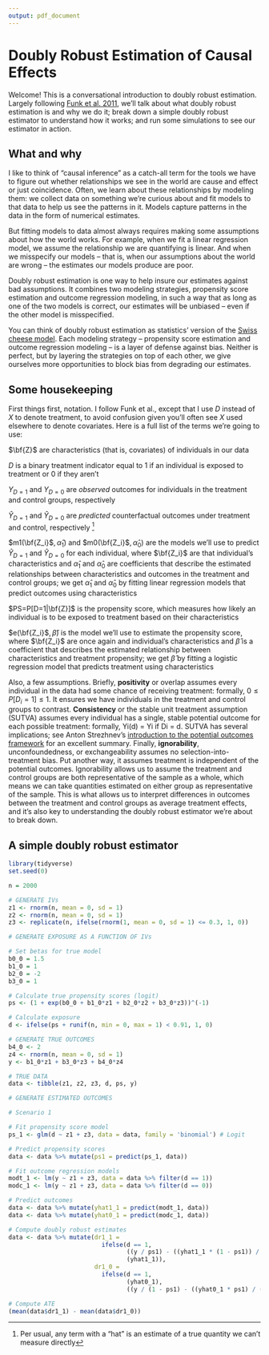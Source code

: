 ```yaml
---
output: pdf_document
---
```


# Doubly Robust Estimation of Causal Effects

Welcome! This is a conversational introduction to doubly robust estimation. Largely following [[Funk et al. 2011]{.underline}](https://www.ncbi.nlm.nih.gov/pmc/articles/PMC3070495/), we’ll talk about what doubly robust estimation is and why we do it; break down a simple doubly robust estimator to understand how it works; and run some simulations to see our estimator in action.

## What and why

I like to think of “causal inference” as a catch-all term for the tools we have to figure out whether relationships we see in the world are cause and effect or just coincidence. Often, we learn about these relationships by modeling them: we collect data on something we’re curious about and fit models to that data to help us see the patterns in it. Models capture patterns in the data in the form of numerical estimates.

But fitting models to data almost always requires making some assumptions about how the world works. For example, when we fit a linear regression model, we assume the relationship we are quantifying is linear. And when we misspecify our models – that is, when our assumptions about the world are wrong – the estimates our models produce are poor.

Doubly robust estimation is one way to help insure our estimates against bad assumptions. It combines two modeling strategies, propensity score estimation and outcome regression modeling, in such a way that as long as one of the two models is correct, our estimates will be unbiased – even if the other model is misspecified.

You can think of doubly robust estimation as statistics’ version of the [[Swiss cheese model]{.underline}](https://www.nytimes.com/2020/12/05/health/coronavirus-swiss-cheese-infection-mackay.html). Each modeling strategy – propensity score estimation and outcome regression modeling – is a layer of defense against bias. Neither is perfect, but by layering the strategies on top of each other, we give ourselves more opportunities to block bias from degrading our estimates.

## Some housekeeping

First things first, notation. I follow Funk et al., except that I use $D$ instead of $X$ to denote treatment, to avoid confusion given you’ll often see $X$ used elsewhere to denote covariates. Here is a full list of the terms we’re going to use:

$\bf{Z}$ are characteristics (that is, covariates) of individuals in our data

$D$ is a binary treatment indicator equal to $1$ if an individual is exposed to treatment or $0$ if they aren’t

$Y_{D=1}$ and $Y_{D=0}$ are *observed* outcomes for individuals in the treatment and control groups, respectively

$\hat{Y}_{D=1}$ and $\hat{Y}_{D=0}$ are *predicted* counterfactual outcomes under treatment and control, respectively [^1]

[^1]: Per usual, any term with a "hat" is an estimate of a true quantity we can't measure directly

$m1(\bf{Z_i}$$, \hat{\alpha}_1)$ and $m0(\bf{Z_i}$$, \hat{\alpha}_0)$ are the models we’ll use to predict $\hat{Y}_{D=1}$ and $\hat{Y}_{D=0}$ for each individual, where $\bf{Z_i}$ are that individual's characteristics and $\hat{\alpha}_1$ and $\hat{\alpha}_0$ are coefficients that describe the estimated relationships between characteristics and outcomes in the treatment and control groups; we get $\hat{\alpha}_1$ and $\hat{\alpha}_0$ by fitting linear regression models that predict outcomes using characteristics

$PS=P[D=1|\bf{Z}]$ is the propensity score, which measures how likely an individual is to be exposed to treatment based on their characteristics

$e(\bf{Z_i}$$, \hat{\beta})$ is the model we'll use to estimate the propensity score, where $\bf{Z_i}$ are once again and individual's characteristics and $\hat{\beta}$ is a coefficient that describes the estimated relationship between characteristics and treatment propensity; we get $\hat{\beta}$ by fitting a logistic regression model that predicts treatment using characteristics

Also, a few assumptions. Briefly, **positivity** or overlap assumes every individual in the data had some chance of receiving treatment: formally, $0\leq P[D_i=1]\leq1$. It ensures we have individuals in the treatment and control groups to contrast. **Consistency** or the stable unit treatment assumption (SUTVA) assumes every individual has a single, stable potential outcome for each possible treatment: formally, Yi(d) = Yi if Di = d. SUTVA has several implications; see Anton Strezhnev’s [[introduction to the potential outcomes framework]{.underline}](https://github.com/UChicago-pol-methods/plsc-30600-causal-inference/blob/main/slides/week1/Week%201_%20Potential%20Outcomes.pdf) for an excellent summary. Finally, **ignorability**, unconfoundedness, or exchangeability assumes no selection-into-treatment bias. Put another way, it assumes treatment is independent of the potential outcomes. Ignorability allows us to assume the treatment and control groups are both representative of the sample as a whole, which means we can take quantities estimated on either group as representative of the sample. This is what allows us to interpret differences in outcomes between the treatment and control groups as average treatment effects, and it’s also key to understanding the doubly robust estimator we’re about to break down.

## A simple doubly robust estimator

```r
library(tidyverse)
set.seed(0)
```

```r
n = 2000

# GENERATE IVs
z1 <- rnorm(n, mean = 0, sd = 1)
z2 <- rnorm(n, mean = 0, sd = 1)
z3 <- replicate(n, ifelse(rnorm(1, mean = 0, sd = 1) <= 0.3, 1, 0))

# GENERATE EXPOSURE AS A FUNCTION OF IVs

# Set betas for true model
b0_0 = 1.5
b1_0 = 1
b2_0 = -2
b3_0 = 1

# Calculate true propensity scores (logit)
ps <- (1 + exp(b0_0 + b1_0*z1 + b2_0*z2 + b3_0*z3))^(-1)

# Calculate exposure
d <- ifelse(ps + runif(n, min = 0, max = 1) < 0.91, 1, 0)

# GENERATE TRUE OUTCOMES
b4_0 <- 2
z4 <- rnorm(n, mean = 0, sd = 1)
y <- b1_0*z1 + b3_0*z3 + b4_0*z4

# TRUE DATA
data <- tibble(z1, z2, z3, d, ps, y)
```

```r
# GENERATE ESTIMATED OUTCOMES

# Scenario 1

# Fit propensity score model
ps_1 <- glm(d ~ z1 + z3, data = data, family = 'binomial') # Logit

# Predict propensity scores
data <- data %>% mutate(ps1 = predict(ps_1, data))

# Fit outcome regression models
modt_1 <- lm(y ~ z1 + z3, data = data %>% filter(d == 1))
modc_1 <- lm(y ~ z1 + z3, data = data %>% filter(d == 0))

# Predict outcomes
data <- data %>% mutate(yhat1_1 = predict(modt_1, data))
data <- data %>% mutate(yhat0_1 = predict(modc_1, data))

# Compute doubly robust estimates
data <- data %>% mutate(dr1_1 = 
                          ifelse(d == 1, 
                                 ((y / ps1) - ((yhat1_1 * (1 - ps1)) / (ps1))),
                                 (yhat1_1)),
                        dr1_0 =
                          ifelse(d == 1,
                                 (yhat0_1),
                                 ((y / (1 - ps1) - ((yhat0_1 * ps1) / (1 - ps1))))))

# Compute ATE
(mean(data$dr1_1) - mean(data$dr1_0))
```
